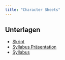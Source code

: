 ```yaml
---
title: "Character Sheets"
---
```


## Unterlagen

-   [Skript](https://github.com/jens-klenke/Desk_Stat_WiSe_22/raw/main/lecture/Folien-Deskriptive-Statistik_Kapitel_0-9.pdf)
-   [Syllabus Präsentation](https://github.com/jens-klenke/Desk_Stat_WiSe_22/raw/main/lecture/SyllabusDeskriptiveStatistik_2022_presentation.pdf)
-   [Syllabus](https://github.com/jens-klenke/Desk_Stat_WiSe_22/raw/main/lecture/SyllabusDeskriptiveStatistik_2022.pdf)

```{=html}
<!--
-   [Altklausur](https://github.com/mca91/Eidoe22/raw/main/altklausur.pdf)

<!--
## Online-Companion (ITER)

[Link zum Online-Companion](https://www.econometrics-with-r.org/)
-->
```

